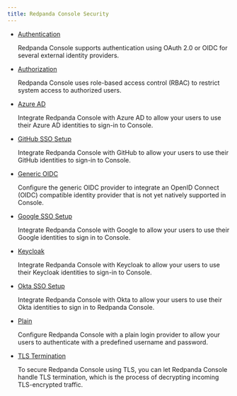 ```yaml
---
title: Redpanda Console Security
---
```


<head>
    <meta name="title" content="Redpanda Console Security | Redpanda Docs"/>
    <meta name="description" content="Redpanda Console Security."/>
    <link rel="canonical" href="https://docs.redpanda.com/docs/manage/security/console/" />
</head>

- [Authentication](../authentication)

  Redpanda Console supports authentication using OAuth 2.0 or OIDC for several external identity providers.

- [Authorization](../authorization)

  Redpanda Console uses role-based access control (RBAC) to restrict system access to authorized users.

- [Azure AD](../console/azure-ad)

  Integrate Redpanda Console with Azure AD to allow your users to use their Azure AD identities to sign-in to Console.

- [GitHub SSO Setup](../console/github)

  Integrate Redpanda Console with GitHub to allow your users to use their GitHub identities to sign-in to Console.

- [Generic OIDC](../console/generic-oidc)

  Configure the generic OIDC provider to integrate an OpenID Connect (OIDC) compatible identity provider that is not yet natively supported in Console.  

- [Google SSO Setup](../console/google)

  Integrate Redpanda Console with Google to allow your users to use their Google identities to sign in to Console.

- [Keycloak](../console/keycloak)

  Integrate Redpanda Console with Keycloak to allow your users to use their Keycloak identities to sign-in to Console.

- [Okta SSO Setup](../console/okta)

  Integrate Redpanda Console with Okta to allow your users to use their Okta identities to sign in to Redpanda Console.

- [Plain](../console/plain)

  Configure Redpanda Console with a plain login provider to allow your users to authenticate with a predefined username and password.

- [TLS Termination](../console/tls-termination)

  To secure Redpanda Console using TLS, you can let Redpanda Console handle TLS termination, which is the process of decrypting incoming TLS-encrypted traffic. 
